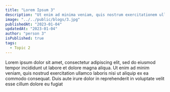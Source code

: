 ```yaml
---
title: "Lorem Ipsum 3"
description: "Ut enim ad minima veniam, quis nostrum exercitationem ullam corporis suscipit laboriosam, nisi ut aliquid ex ea commodi consequatur?"
image: "../../public/blogs/3.jpg"
publishedAt: "2023-01-04"
updatedAt: "2023-01-04"
author: "person 3"
isPublished: true
tags:
  - Topic 2
---
```



Lorem ipsum dolor sit amet, consectetur adipiscing elit, sed do eiusmod tempor incididunt ut labore et dolore magna aliqua. Ut enim ad minim veniam, quis nostrud exercitation ullamco laboris nisi ut aliquip ex ea commodo consequat. Duis aute irure dolor in reprehenderit in voluptate velit esse cillum dolore eu fugiat

<Sunburst/>
